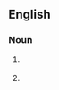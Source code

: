 {{also|four foot}}
==English==

===Noun===
{{head|en|noun|head=[[four]]-[[foot]]}}

# {{lb|en|rail transport}} {{alternative spelling of|en|four foot}}
# {{lb|en|curling}} {{alternative spelling of|en|4-foot}}